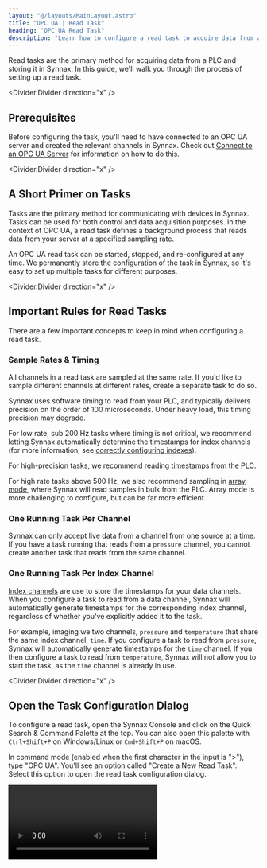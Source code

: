 ```yaml
---
layout: "@/layouts/MainLayout.astro"
title: "OPC UA | Read Task"
heading: "OPC UA Read Task"
description: "Learn how to configure a read task to acquire data from an OPC UA server."
---
```


Read tasks are the primary method for acquiring data from a PLC and storing it
in Synnax. In this guide, we'll walk you through the process of setting up a
read task.

<Divider.Divider direction="x" />

## Prerequisites

Before configuring the task, you'll need to have connected to an OPC UA server
and created the relevant channels in Synnax. Check out [Connect to an OPC UA
Server](/reference/device-drivers/opcua/connect-server) for information on how
to do this.

<Divider.Divider direction="x" />

## A Short Primer on Tasks

Tasks are the primary method for communicating with devices in Synnax. Tasks can
be used for both control and data acquisition purposes. In the context of OPC
UA, a read task defines a background process that reads data from your server at
a specified sampling rate.

An OPC UA read task can be started, stopped, and re-configured at any time. We
permanently store the configuration of the task in Synnax, so it's easy to set
up multiple tasks for different purposes.

<Divider.Divider direction="x" />

## Important Rules for Read Tasks

There are a few important concepts to keep in mind when configuring a read task.

### Sample Rates & Timing

All channels in a read task are sampled at the same rate. If you'd like to
sample different channels at different rates, create a separate task to do so. 

Synnax uses software timing to read from your PLC, and typically delivers
precision on the order of 100 microseconds. Under heavy load, this timing
precision may degrade.

For low rate, sub 200 Hz tasks where timing is not critical, we recommend
letting Synnax automatically determine the timestamps for index channels (for
more information, see [correctly configuring
indexes](/reference/device-drivers/opcua/connect-server#correctly-configure-indexes)).

For high-precision tasks, we recommend [reading timestamps from the
PLC](/reference/device-drivers/opcua/read-task#optional---read-timestamps-from-the-plc).

For high rate tasks above 500 Hz, we also recommend sampling in [array
mode](/reference/device-drivers/opcua/read-task#configuring-the-task---array-sampling),
where Synnax will read samples in bulk from the PLC. Array mode is more
challenging to configure, but can be far more efficient.

### One Running Task Per Channel

Synnax can only accept live data from a channel from one source at a time. If
you have a task running that reads from a `pressure` channel, you cannot create
another task that reads from the same channel.

### One Running Task Per Index Channel

[Index channels](/reference/concepts/channels#channel-types) are use to store
the timestamps for your data channels. When you configure a task to read from a
data channel, Synnax will automatically generate timestamps for the
corresponding index channel, regardless of whether you've explicitly added it to
the task.

For example, imaging we two channels, `pressure` and `temperature` that share
the same index channel, `time`. If you configure a task to read from `pressure`,
Synnax will automatically generate timestamps for the `time` channel. If you
then configure a task to read from `temperature`, Synnax will not allow you to
start the task, as the `time` channel is already in use.

<Divider.Divider direction="x" />

## Open the Task Configuration Dialog

To configure a read task, open the Synnax Console and click on the Quick Search
& Command Palette at the top. You can also open this palette with `Ctrl+Shift+P`
on Windows/Linux or `Cmd+Shift+P` on macOS.

In command mode (enabled when the first character in the input is ">"), type
"OPC UA". You'll see an option called "Create a New Read Task". Select this
option to open the read task configuration dialog.

<Video client:only="react" id="device-drivers/opcua/read-task/open" />

<Divider.Divider direction="x" />

## Configuring the Task - Default Sampling

The default sampling mode reads a single sample from the server for each channel
in the task at the specified sampling rate. This is the simplest mode to
configure, and is ideal for most applications that don't require high data
rates. For high data rates, see [Array
Sampling](/reference/device-drivers/opcua/read-task#configuring-the-task---array-sampling).

### <StepText level="h3" step={1}> Select your OPC UA Device</StepText>

The first step is to select the OPC UA server you'd like to collect data from.
Use the dropdown menu in the top left corner to do so.

### <StepText level="h3" step={2}>Add Channels to the Task</StepText>

Next, you'll need to add channels to the task. These channels define a mapping
between the OPC UA node you'd like to read from, and the corresponding Synnax
channel you'd like to store the data in.

To add a channel, click on the "+" button in the channels section. Then, click
on the new channel and select the OPC UA node you'd like to read from. Finally,
select the Synnax channel you'd like to store the data in. Note that the Synnax
channel doesn't need to be the same as the channel you created when configuring
the server.

<Video client:only="react"
id="device-drivers/opcua/read-task/default-timing-add-channels" />

### <StepText level="h3" step={3}>Optional - Read Timestamps from the PLC</StepText>

If the index channel(s) for your corresponding data channels is not in the task,
Synnax will automatically generate timestamps when reading data from the server.
This is fine if you're not concerned about timing precision. 

If you'd like to pull timestamps from the PLC, simply add the index channel to
the task and select the corresponding OPC UA node.

### <StepText level="h3" step={4}>Configure Timing</StepText>

There are two parameters to control the timing of the task: the sample rate and
the stream rate. The sample rate defines how often Synnax will poll the OPC UA
server for new data, while the stream rate defines how often the task will
stream data into Synnax.

For example, if you set the sample rate to 10 Hz and the stream rate to 1 Hz.
Synnax will poll the OPC UA server every 100 ms, collect 10 samples, and then
forward these samples to the server. 

For very low rate tasks (&lt;50Hz), we recommend setting the stream rate to the
same value as the sample rate. For higher rate tasks, lowering the stream rate
can significantly improve performance. It's typically best ot keep the stream
rate below 50Hz unless you need to quickly process incoming data in real-time.

### <StepText level="h3" step={5}>Configure Data Saving</StepText>
If you would like to save the data to the database, toggle the Data Saving
switch at the top. This will allow data to be saved to the database instead of
just streamed from the OPC UA server.

### <StepText level="h3" step={5}>Configure and Start the Task</StepText>

Once you'd added all the channels you need, click the "Configure" button. If
there are no errors, Synnax will acknowledge the configured task and enable the
"Play" button in the dialog.

<Video client:only="react" id="device-drivers/opcua/read-task/start-task" />   

At this point, feel free to close the dialog. Your task will continue to run in
the background until you re-open the window to stop it.

## Configuring the Task - Array Sampling

Array sampling is a more advanced method of reading data from an OPC UA server,
and is typically only necessary for very high rate tasks (&gt;500 Hz). Instead
of reading single samples from the server, Synnax will read many samples in
bulk. Array sampling requires a little bit of tuning to set up, and here's how
you can do it.

<Note variant="info">
When experimenting with array based sampling, we recommend
running a [separate](/reference/cluster/quick-start?platform=linux) Synnax
database with a memory-backed data store. This will allow you to quickly test
different configurations without writing a large amount of experimental data to
your production database.
</Note>

### <StepText level="h3" step={1}>Make sure your PLC is correctly configured</StepText>

Make sure your PLC is correctly configured to read data in arrays. For
information on how to do this, see [considerations for high data
rates](device-drivers/opcua/connect-server#considerations-for-high-data-rates).

### <StepText level="h3" step={2}>Enable Array Sampling</StepText>

To enable array sampling mode for a task, toggle the "Array Sampling" switch in
the top left corner. This will alter the "Stream Rate" field to display an
"Array Size" field instead.

**Set the array size to the same length as the arrays you'll be reading from the
PLC.** 

### <StepText level="h3" step={3}>Add Channels to the Task</StepText>

In array mode, you'll only be able to add PLC nodes that are array-based.
Otherwise, the process is the same as for default sampling.

### <StepText level="h3" step={4}>Configure Index Channels</StepText>

For high data rates, we recommend reading timestamps from the PLC instead of
having Synnax generate them. To do this, add the index channel for any of your
data channels to the task, and select the corresponding PLC node that contains
the timestamps.

### <StepText level="h3" step={5}>Timing</StepText>

Running a task with array sampling enabled can result in both **oversampling**
and **undersampling**. Oversampling occurs when the PLC doesn't completely
replace all values in the array before Synnax reads it. Undersampling can occur
when the PLC is re-writing the array faster than Synnax can read it. 

We recommend setting the sampling rate to the **same** sampling rate as the PLC.
Naturally, we recommend that this rate is an even multiple of the array size.
For very high data rates, under and oversampling by a few samples in the array
can occur under normal operating conditions. This typically isn't a problem. If
you're concerned about this, [let us know](https://www.synnaxlabs.com/contact).

As an example, here's a configuration for a task that reads at 8460 Hz from an
array of length 320. This means that the task will reads 320 samples and forward
them to Synnax 27 times per second. 

<Image client:only="react"
id="device-drivers/opcua/read-task/array-mode-example" />

### <StepText level="h3" step={6}>Configure and Start the Task</StepText>

Once you've added all the channels you need, click the "Configure" button. If
there are no errors, Synnax will acknowledge the configured task and enable the
"Play" button in the dialog.
